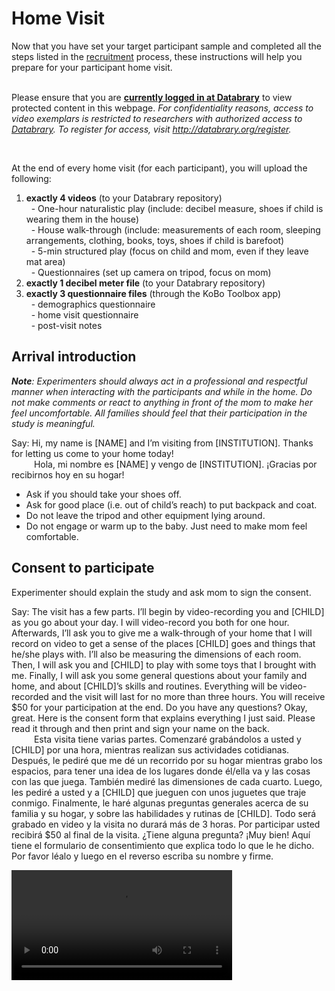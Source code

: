 # Home Visit

<!-- *(Please ensure that you have read through the [participants](participants.html) page before you continue)* -->

Now that you have set your target participant sample and completed all the steps listed in the [recruitment](collection_recruitment.html) process, these instructions will help you prepare for your participant home visit. <br><br>

<div class = "bluebg">
Please ensure that you are  [**currently logged in at Databrary**](https://nyu.databrary.org/user/login) to view protected content in this webpage. <i> For confidentiality reasons, access to video exemplars is restricted to researchers with authorized access to [Databrary](http://databrary.org). To register for access, visit <http://databrary.org/register>. </i>  
</div>


<br>

At the end of every home visit (for each participant), you will upload the following:

1. **exactly 4 videos** (to your Databrary repository)
<br>&nbsp; - One-hour naturalistic play (include: decibel measure, shoes if child is wearing them in the house)
<br>&nbsp; - House walk-through (include: measurements of each room, sleeping arrangements, clothing, books, toys, shoes if child is barefoot)
<br>&nbsp; - 5-min structured play (focus on child and mom, even if they leave mat area)
<br>&nbsp; - Questionnaires (set up camera on tripod, focus on mom)
2. **exactly 1 decibel meter file** (to your Databrary repository)
3. **exactly 3 questionnaire files** (through the KoBo Toolbox app)
<br>&nbsp; - demographics questionnaire
<br>&nbsp; - home visit questionnaire
<br>&nbsp; - post-visit notes
<br>

## Arrival introduction

_**Note**: Experimenters should always act in a professional and respectful manner when interacting with the participants and while in the home. Do not make comments or react to anything in front of the mom to make her feel uncomfortable. All families should feel that their participation in the study is meaningful._

Say: <say>Hi, my name is [NAME] and I’m visiting from [INSTITUTION]. Thanks for letting us come to your home today!</say>
<br> &emsp; &emsp; <say-es>Hola, mi nombre es [NAME] y vengo de [INSTITUTION]. ¡Gracias por recibirnos hoy en su hogar!</say-es>

- Ask if you should take your shoes off.
- Ask for good place (i.e. out of child’s reach) to put backpack and coat.
- Do not leave the tripod and other equipment lying around.
- Do not engage or warm up to the baby. Just need to make mom feel comfortable.

## Consent to participate

Experimenter should explain the study and ask mom to sign the consent.

Say: <say>The visit has a few parts. I’ll begin by video-recording you and [CHILD] as you go about your day. I will video-record you both for one hour. Afterwards, I’ll ask you to give me a walk-through of your home that I will record on video to get a sense of the places [CHILD] goes and things that he/she plays with. I’ll also be measuring the dimensions of each room. Then, I will ask you and [CHILD] to play with some toys that I brought with me. Finally, I will ask you some general questions about your family and home, and about [CHILD]’s skills and routines. Everything will be video-recorded and the visit will last for no more than three hours. You will receive $50 for your participation at the end. Do you have any questions? Okay, great. Here is the consent form that explains everything I just said. Please read it through and then print and sign your name on the back.</say>
<br> &emsp; &emsp; <say-es>Esta visita tiene varias partes. Comenzaré grabándolos a usted y [CHILD] por una hora, mientras realizan sus actividades cotidianas. Después, le pediré que me dé un recorrido por su hogar mientras grabo los espacios, para tener una idea de los lugares donde él/ella va y las cosas con las que juega. También mediré las dimensiones de cada cuarto.  Luego, les pediré a usted y a [CHILD] que jueguen con unos juguetes que traje conmigo. Finalmente, le haré algunas preguntas generales acerca de su familia y su hogar, y sobre las habilidades y rutinas de [CHILD]. Todo será grabado en video y la visita no durará más de 3 horas. Por participar usted recibirá $50 al final de la visita. ¿Tiene alguna pregunta? ¡Muy bien! Aquí tiene el formulario de consentimiento que explica todo lo que le he dicho. Por favor léalo y luego en el reverso escriba su nombre y firme.</say-es>

<video width="70%" controls="" preload="auto">
<source src="https://nyu.databrary.org/slot/35422/54951795,55051017/asset/204282/download?inline=true" type="video/mp4"> Your browser does not support html5 video.
</video>

## One-hour natural play video & noise measurement  

### Decibel Meter

Say: <say>We would like to measure the environmental noise levels. Is there a good place where I can put this measuring device where your child cannot reach? The tablet only measures the environmental noise levels and not what you’re actually saying.</say>
<br> &emsp; &emsp; <say-es>Queremos medir los niveles de ruido ambiental. ¿Hay algún lugar donde pueda colocar este dispositivo donde su hijo/a no lo pueda alcanzar? La tableta solo mide el ruido ambiental y no lo que usted está diciendo.</say-es>

- Set up tablet, put in microphone.
- Ensure that “Audio Tool” is force closed.
- Place device in the most central place in the home (e.g., living room).
- The microphone should be facing towards the room (e.g., away from walls) and propped up on the tablet case so that it is **not** lying flat against the surface of the space.
<br><br>

### One-Hour Natural Play Video

General Recording Guidelines

-	Aim to get 60 minutes of uninterrupted natural play recoding, in addition to the time you take to give instructions, record the decibel meter and shoes. 
- Keep camera on the child at all times. Specifically, ensure that the child’s whole body is visible on camera. If mom is in frame, capture as much of her body as possible without compromising the view of the child.
- Record in front or to the side of the child as much as possible.
- Do not zoom in.
- Always try to stay toward the edge of rooms and doorways. You do not want to influence child to interact with you, or get in child’s way.
- Remain at as far a distance as possible (~3 to 5 m, hugging the wall) so that the child is not distracted by your presence.
- Try not to interact with the child or make eye contact with the child. Just watch through the viewfinder of the camera.
- If mom asks to pause the camera, ask for permission to point the camera away so you can continue recording audio. 

Say: <say>So I’m going to start recording now.</say>
<br> &emsp; &emsp; <say-es>Voy a empezar a grabar ahora.</say-es>

<video width="70%" controls="" preload="auto">
<source src="https://nyu.databrary.org/slot/35422/38973985,42642785/asset/174895/download?inline=true" type="video/mp4"> Your browser does not support html5 video.
</video>

One hour natural play - view of experimenter

<video width="70%" controls="" preload="auto">
<source src="https://nyu.databrary.org/slot/35422/35257145,38972985/asset/174894/download?inline=true" type="video/mp4"> Your browser does not support html5 video.
</video>

Begin recording and say: <say>For the next hour, do anything you would typically do as if I weren’t here. Try to ignore me as much as possible and I will stay out of the way. I will also try not to respond to you and [CHILD] so that he/she is not distracted. You can go anywhere in your home but we just ask you to remain indoors. You can play together or not, you can do chores, watch TV, talk on the phone, give him/her a bath or snack.  The idea is to capture what your typical day is like. And as a reminder, I’m just here to record so you will be in charge of [CHILD]’s safety.</say>
<br> &emsp; &emsp; <say-es>En la próxima hora, haga cualquier cosa que usted haría típicamente si yo no estuviera aquí. Intente ignorarme lo más posible y yo me mantendré fuera de su camino. También intentaré no responderle a usted o a [CHILD] para no distraerlo/la. Puede ir a cualquier lugar en su hogar, solo pedimos que se mantenga adentro. Pueden jugar juntos o no, puede hacer los quehaceres, ver televisión, hablar por teléfono, darle un baño o una merienda a [CHILD]. La idea es capturar su día típico. Le recuerdo que solo estoy aquí para grabar y usted está a cargo de la seguridad de [CHILD].</say-es>

<video width="70%" controls="" preload="auto">
<source src="https://nyu.databrary.org/slot/35422/51320636,54950887/asset/204232/download?inline=true" type="video/mp4"> Your browser does not support html5 video.

Point camera at the tablet while opening “Audio Tool” (the application immediately starts recording noise levels upon startup). 

<video width="70%" controls="" preload="auto">
<source src="https://nyu.databrary.org/slot/35422/45591222,45599073/asset/194583/download?inline=true" type="video/mp4"> Your browser does not support html5 video.
</video>

After opening the app, quickly point the camera at the child and start timing for the one-hour natural play video. Note the time on the viewfinder of the camera and record for an additional 60 minutes.

*Note: The instructions and tablet set up should take no longer than 5-minutes.*

At the end of the one-hour recording, say: <say>Great, we are done with the one-hour recording!</say>  <say-es>¡Excelente, hemos terminado la grabación de una hora!</say-es>

With camera in hand (and still recording), walk over to where the tablet was placed, and hit the “save” button on “Audio Tool”. 

<video width="70%" controls="" preload="auto">
<source src="https://nyu.databrary.org/slot/35422/45600001,45613749/asset/194585/download?inline=true" type="video/mp4"> Your browser does not support html5 video.
</video>

##### Shoes

* If child was wearing shoes during the recording, say <say>Could I get a close-up of the shoes [CHILD] has been wearing?</say> <say-es>¿Puedo grabar más de cerca los zapatos que [CHILD] tiene puestos? </say-es>. Ask mom to remove the shoes, video-record the shoes after the session; take them off child and video the bottom, side, and top views. Focus the camera on the shoes and comment on shoe type, sole (hard, soft), heel (if any), and other observations.
* If the child was _not_ wearing shoes during the one-hour natural play video, record the shoes during the house walk-through.  

<video width="70%" controls="" preload="auto">
<source src="https://nyu.databrary.org/slot/35422/46910977,46917617/asset/204081/download?inline=true" type="video/mp4"> Your browser does not support html5 video.
</video>

Then stop video recording on the camera. Now that the camera is off, name the audio file with the site name and subject number (e.g. NYU_001) and close the “Audio Tool” app.

## Video House Walk-through while measuring rooms

Start recording and say: <say>Now, we would like to see the space that [CHILD] gets to explore throughout the day. Please walk me through your home as I follow with a camera, and take measurements of the spaces. As we walk around, please show me where you keep any objects — toys, books, sippy cups, anything like that — that [CHILD] might interact with regularly. Please show me where you keep his/her clothes and shoes to give us an idea of the kinds of things he/she wears.</say>
<br> &emsp; &emsp; <say-es>Ahora nos gustaría ver el espacio que [CHILD] tiene para explorar durante el día. Por favor guíeme por su hogar mientras la sigo con una cámara y tomo medidas de los espacios. Mientras recorremos su hogar, por favor muéstreme donde guarda cualquier objeto- juguetes, libros, vasitos, cualquiera de las cosas con que [CHILD] interactúa regularmente. Por favor muéstreme donde guarda la ropa y los zapatos de él/ella para tener una idea de las cosas que él/ella viste.</say-es>

<video width="70%" controls="" preload="auto">
<source src="https://nyu.databrary.org/slot/35422/46918617,47654286/asset/204090/download?inline=true" type="video/mp4"> Your browser does not support html5 video.
</video>

House walkthrough - Spanish

<video width="70%" controls="" preload="auto">
<source src="https://nyu.databrary.org/slot/35422/47654784,48205462/asset/204092/download?inline=true" type="video/mp4"> Your browser does not support html5 video.
</video>

Ensure that all of experimenter's personal items, recording equipment, yoga mat and toys for structured play are stored out of sight.  

Video capture tips:  

- Watch recording through viewfinder to ensure that the view is not blurry or shaky  
- Move the camera slowly and walk slowly  
- A clear and steady view, free of blurriness and shakiness, is necessary for detailed coding of the home environment
- The laser measure device does not work against reflective surfaces (mirrors, glass walls, etc), so point to a non-reflective surface or measure from the reflective surface towards the opposite direction.

About room measurements:  

- You will measure all rooms in the house while you do the video walkthrough  
- A room is any space used by someone on a regular basis - bedrooms, kitchens, bathrooms, basements - they don't need to have windows  
- A room has to have a clear demarcation (e.g., a wall or an entry). A space is considered to be a room if it has a minimum of 3 walls.
- If the room has a short divider (e.g., when a kitchen and a living room are divided by a counter), count as one big room and measure accordingly.

Steps:  

1. Start at the entrance of the home.
2. Pause at the entrance of each room.
3. Audibly name the room by its function (e.g., <say>This is where [CHILD] sleeps</say>).
4. First, get as much of the **Entire Room** in frame as possible. Keep the camera zoomed out and make sure to capture the ceiling and the floor of the room.
5. Next, pan the camera SLOWLY from **Left to Right**.
6. Then, pan the camera to **Floor**, name the different types of surfaces in the space (hardwood, plush carpet, thin rug, linoleum, tile, etc.), and then pan to the **Ceiling**.
7. Ask parent if child spends time in each room: <say>Does [CHILD] spend any time in this room?</say> <say-es>¿[CHILD] pasa algo de tiempo en este cuarto?</say-es>
8. Ask parent about child’s objects in the room: <say>Do you keep anything for [CHILD] in this room? (If yes) Would you mind showing me?</say> <say-es>¿Guarda algo para [CHILD] en este cuarto? (If yes) ¿Me lo puede mostarar por favor?</say-es>
9. **Ensure during the house walkthrough that the parent provides information on all of the following:**
    - *Children's Sleeping Arrangements.* <say>Please show me where [CHILD] typically sleeps.</say> <say-es>Por favor muéstreme donde [CHILD] duerme típicamente.</say-es>
    - *Child’s Clothes.* <say>Please show me where you keep [CHILD]’s clothes.</say> <say-es>Por favor muéstreme donde guarda la ropa de [CHILD].</say-es>
    - *Child’s Shoes.* <say>Please show me where you keep [CHILD]’s shoes.</say> <say-es>Por favor muéstreme donde guarda los zapatos de [CHILD].</say-es>
    - *Child’s Books.* <say>Please show me where you keep [CHILD]’s books.</say> <say-es>Por favor muéstreme donde guarda los libros de [CHILD].</say-es>
    - *Child’s Toys.* <say>Please show me where you keep [CHILD]’s toys.</say> <say-es>Por favor muéstreme donde guarda los juguetes de [CHILD].</say-es>
10. Film the **Location** of the storage space (drawer, toy chest, cabinet) in clear context of the rest of the room. Then, SLOWLY and CLEARLY film the **Contents** of the storage space to show what is inside of it, zooming in if needed. (Overhead view for bed, crib, drawers, toy chest, etc.; Zoomed in side view for cabinet, closet, bookshelf, etc.)
11. Hold the camera in one hand while you take measurements of the room using the other. <br>
    - Turn measure on by pressing ON/DIST button. Make sure the laser beam is visible. <br> 
    - Measure wall to wall, lengthwise and widthwise. <br>
    - If a room has an odd or asymmetrical shape (i.e., any shape other than a rectangle or a square), measure the largest rectangle or square area of the room. <br>
    - Place the base of the laser flat on the wall, push ON/DIST againt to send the beam across the room (avoid moldings, door castings, reflective surfaces) <br>
    - Repeat the above for the second dimension (length or width) <br>
    - Focus camera on laser measure for each measure and read numbers out loud with units (e.g. <say>eight point five feet</say>) <br>
12. Do ** *NOT* ** turn off the camera when walking to next room.
13. Walk SLOWLY.
14. When all rooms are recorded, walk back to the entrance of the home and then stop recording.
<br><br>

[FAQs about House Walk-through](#faqs_walkthrough)

## Five-minute Structured Mother-Child Play

<video width="70%" controls="" preload="auto">
<source src="https://nyu.databrary.org/slot/35422/43858268,44158568/asset/193925/download?inline=true" type="video/mp4"> Your browser does not support html5 video.
</video>

Structured Play - Spanish

<video width="70%" controls="" preload="auto">
<source src="https://nyu.databrary.org/slot/35422/48206462,48514409/asset/204225/download?inline=true" type="video/mp4"> Your browser does not support html5 video.
</video>

Say: <say>Now I would like you to play with your child for about 5 minutes with these toys. We always clean these toys before and after each visit. I have a mat that I’m going to ask you to sit on. Where’s a good place for me to put it?</say>
<br> &emsp; &emsp; <say-es>Ahora le pediré que por favor juegue con su hijo/a durante unos 5 minutos con estos juguetes. Siempre limpiamos los juguetes antes y después de cada visita. Tengo una estera/alfombra en la cual le voy a pedir que se siente. ¿Dónde es un buen lugar para ponerla?</say-es>

Place the mat on a clearing on the floor.

Start recording and say: <say>Please sit next to [CHILD] on this mat. I’ll give you a set of toys. Please play with [CHILD] however you like for 5 minutes.</say>
<br> &emsp; &emsp; <say-es>Por favor siéntese al lado de [CHILD] en esta estera/alfombra. Le daré unos juguetes. Por favor juegue con [CHILD] por 5 minutos como usted quiera.</say-es>

* If the child is playing with a different toy before the recording, ask mom if she can put the toy away.
* Hand tote bag with toys to mom. Quickly point the camera at the child and mom and note the time on the viewfinder. Record for an additional 5 minutes.
* Record so that the child and mother’s entire bodies - faces, eyes, and hands - are captured. If child stands up, make sure to capture the feet. If you are in a position from which you cannot capture the full face and both eyes, position yourself to capture a profile view.
* If child and mom are separated at any point, focus camera on child.
* Use timer on camera to time engagement.
* After 5 minutes, say “Great job! We can now move on to the questionnaires.”
* If the child is still playing with the toys after 5 minutes, let the child play and continue on to the questionnaires.

[FAQs about House Structured Play](#faqs_structured_play)

## Questionnaires

### Setting up for Questionnaires 
* Position yourself in front of mom, with the paperwork between you.  
* Set up the tripod to capture both you and mom. You will need to change the battery on the camera to ensure sufficient power.
* Give mom a copy of the [colored answer scales](https://nyu.databrary.org/volume/876/slot/39021/-/asset/191468).  
* Give mom a copy of MCDI and Rothbart so that she can follow along when needed.  
 
### Questionnaires

<div class = "bluebg">
All questionnaires should be administered in the primary language of the mom.
</div>

#### 12-month bilingual (Spanish instructions) {-}

<video width="100%" controls="" preload="auto">
<source src="https://nyu.databrary.org/slot/35422/48206462,48514409/asset/204225/download?inline=true" type="video/mp4"> Your browser does not support html5 video.
</video>

You will fill out all questionnaires on your computer or your tablet using the Kobotoolbox app. Here are the 8 questionnaires you will use, in the following order:

<table cellspacing="0" cellpadding="0" class="play-table" width="60%">
<tr>
<td style="border: solid #cccccc 1pt;" ><b>Questionnaire</b></td>
<td style="border: solid #cccccc 1pt;" ><p-small><span style="color: #bbbbbb;"><b>When to use</b></span></p-small></td>
</tr>

<tr> </tr>
<tr>
<td style="border: solid #cccccc 1pt;" >Demographic Questionnaire</td>
<td style="border: solid #cccccc 1pt;" ><p-small><span style="color: #bbbbbb; ">Before Home Visit <br>(Over the phone with mom)</span></p-small></td>
</td>
</tr>

<tr> </tr>
<tr>
<td style="border: solid #cccccc 1pt;">
Home questions: <br>
- Language (MCDI) <br>
- Health  <br>
- Temperament (Rothbart)  <br>
- Locomotor Milestones  <br>
- Media Use  <br>
- Pets  <br>
- Division of labor  <br>
- Typical Day
</td>
<td style="border: solid #cccccc 1pt;"><span style="color: #bbbbbb;">During Home Visit <br> (In person with mom)</span></p-small></td>
</tr>

<tr> </tr>
<tr>
<td style="border: solid #cccccc 1pt;"> Post-visit notes </td>
<td style="border: solid #cccccc 1pt;"> <span style="color: #bbbbbb;"> After Home Visit <br> (Experimenter alone)</span></p-small></td>
</tr>
<tr> </tr>

</table>

You will administer all the questionnaires online using the KoBo Toolbox application. Links to all the questionnaires can be found in the tables below (please click on the <img src="include/imgicon-link.jpg" width="20"> icon to go to the live KoBo Toolbox questionnaires online). In case of technical issues (and to have a paper copy of all questionnaires during home visits), please download the pdf version (<img src="include/imgicon-pdf.jpg" width="15">) of the questionnaires from below. For printing, each of the above forms are bundled into sets for different age and language combinations. (Please note that presentation and format will differ from the Kobotoolbox app.) 

<table cellspacing="0" cellpadding="0" class="play-table" width="60%">
<tr>
<td style="border: solid #cccccc 1pt;" ><b>Age</b></td>
<td style="border: solid #cccccc 1pt;" >&emsp; <b>Language</b></td>
</tr>

<tr> </tr>
<tr>
<td style="border: solid #cccccc 1pt;" >Demographic questionnaire <br>(all ages)</td>
<td style="border: solid #cccccc 1pt;">
&emsp; <a href="https://ee.kobotoolbox.org/x/#ko4f0b5J"><img src="include/imgicon-link.jpg" width="20"></a> 
<a href="https://nyu.databrary.org/volume/876/slot/39021/-/asset/214498"><img src="include/imgicon-pdf.jpg" width="15"></a> 
<p-small><span style="color: #4a86e8; ">English </span></p-small>
<br>
&emsp; <a href="https://ee.kobotoolbox.org/x/#97tKqodw"><img src="include/imgicon-link.jpg" width="20"></a> 
<a href="https://nyu.databrary.org/volume/876/slot/39021/-/asset/214499"><img src="include/imgicon-pdf.jpg" width="15"></a> 
<p-small><span style="color: #ff7f40; ">Espa&ntilde;ol</span></p-small>
<br>
</td>
</tr>

<tr> </tr>
<tr>
<td style="border: solid #cccccc 1pt;" >Home questionnaire: <br>12 months</td>
<td style="border: solid #cccccc 1pt;">
&emsp; <a href="https://ee.kobotoolbox.org/x/6nnRw3bi"><img src="include/imgicon-link.jpg" width="20"></a> 
<a href="https://nyu.databrary.org/volume/876/slot/39021/-?asset=194061"><img src="include/imgicon-pdf.jpg" width="15"></a> 
<p-small><span style="color: #4a86e8; ">Monolingual English </span></p-small>
<br>
&emsp; <a href="https://ee.kobotoolbox.org/x/4FE9VhAO"><img src="include/imgicon-link.jpg" width="20"></a> 
<a href="https://nyu.databrary.org/volume/876/slot/39021/-?asset=194060"><img src="include/imgicon-pdf.jpg" width="15"></a> 
<p-small><span style="color: #6aa84f; ">Bilingual&nbsp;</span><span style="color: #4a86e8; ">(English instructions)</span></p-small>
<br>
&emsp; <a href="https://ee.kobotoolbox.org/x/x5oTIuJD"><img src="include/imgicon-link.jpg" width="20"></a> 
<a href="https://nyu.databrary.org/volume/876/slot/39021/-?asset=212431"><img src="include/imgicon-pdf.jpg" width="15"></a> 
<p-small><span style="color: #6aa84f; ">Bilingüe&nbsp;</span><span style="color: #ff7f40; ">(Instrucciones en Espa&ntilde;ol)</span></p-small>
<br>
</td>
</tr>

<tr> </tr>
<tr>
<td style="border: solid #cccccc 1pt;" >Home questionnaire: <br>18 months</td>
<td style="border: solid #cccccc 1pt;">
&emsp; <a href="https://ee.kobotoolbox.org/x/eB1qpL0N"><img src="include/imgicon-link.jpg" width="20"></a> 
<a href="https://nyu.databrary.org/volume/876/slot/39021/-?asset=194063"><img src="include/imgicon-pdf.jpg" width="15"></a> 
<p-small><span style="color: #4a86e8; ">Monolingual English</span></p-small></a><br>
&emsp; <a href="https://ee.kobotoolbox.org/x/5nU3O5ZL"><img src="include/imgicon-link.jpg" width="20"></a> 
<a href="https://nyu.databrary.org/volume/876/slot/39021/-?asset=194062"><img src="include/imgicon-pdf.jpg" width="15"></a> 
<p-small><span style="color: #6aa84f; ">Bilingual &nbsp;</span><span style="color: #4a86e8; ">(English instructions)</span></p-small></a><br>
&emsp; <a href="https://ee.kobotoolbox.org/x/l46pGPUN"><img src="include/imgicon-link.jpg" width="20"></a> 
<a href="https://nyu.databrary.org/volume/876/slot/39021/-?asset=212432"><img src="include/imgicon-pdf.jpg" width="15"></a> 
<p-small><span style="color: #6aa84f; ">Bilingüe&nbsp;</span><span style="color: #ff7f40; ">(Instrucciones en Espa&ntilde;ol)</span></p-small></a><br>
</td>
</tr>

<tr> </tr>
<tr>
<td style="border: solid #cccccc 1pt;" >Home questionnaire: <br>24 months</td>
<td style="border: solid #cccccc 1pt;">
&emsp; <a href="https://ee.kobotoolbox.org/x/pzQOPxfI"><img src="include/imgicon-link.jpg" width="20"></a> 
<a href="https://nyu.databrary.org/volume/876/slot/39021/-?asset=194064"><img src="include/imgicon-pdf.jpg" width="15"></a>
<p-small><span style="color: #4a86e8; ">Monolingual English</span></p-small></a><br>
&emsp; <a href="https://ee.kobotoolbox.org/x/UuLqdPHo"><img src="include/imgicon-link.jpg" width="20"></a> 
<a href="https://nyu.databrary.org/volume/876/slot/39021/-?asset=194065"><img src="include/imgicon-pdf.jpg" width="15"></a>
<p-small><span style="color: #6aa84f; ">Bilingual&nbsp;</span><span style="color: #4a86e8; ">(English instructions)</span></p-small></a><br>
&emsp; <a href="https://ee.kobotoolbox.org/x/iEkFJamf"><img src="include/imgicon-link.jpg" width="20"></a> 
<a href="https://nyu.databrary.org/volume/876/slot/39021/-?asset=212433"><img src="include/imgicon-pdf.jpg" width="15"></a>
<p-small><span style="color: #6aa84f; ">Bilingüe&nbsp;</span><span style="color: #ff7f40; ">(Instrucciones en Espa&ntilde;ol)</span></p-small></a><br>
</td>
</tr>
<tr> </tr>

<tr> </tr>
<tr>
<td style="border: solid #cccccc 1pt;" > Post-Visit Notes <br>(all ages)</td>
<td style="border: solid #cccccc 1pt;">
&emsp; <a href="https://ee.kobotoolbox.org/x/#2cAYQt3z"><img src="include/imgicon-link.jpg" width="20"></a> 
<a href="https://nyu.databrary.org/volume/876/slot/39021/-?asset=212430"><img src="include/img/icon-pdf.jpg" width="15"></a> 
<p-small><span style="color: #4a86e8; ">English </span></p-small>
<br>
</td>
</tr>
</table>

### Permission to share - signing Databrary form  {-}

* Be sure to continue video recording while signing the Databrary form.
* Say: <say>The data that we collected today is incredibly valuable for researchers. We are asking for your permission to upload the videos to a secure online data library where only authorized researchers have access. There are two levels of permission – the first level is if you allow us to share the video with other researchers and the second level is for researchers to be able to show excerpts and images in presentations and conferences. This is a form that explains everything I just said. Because both you and [CHILD] were on the video, Please check ‘yes’ or ‘no’ for each level for yourself and for [CHILD] and sign.</say>
<br> &emsp; &emsp; <say-es>Datos como estos son increíblemente valiosos para investigadores. Le estamos pidiendo permiso para subir los videos a una biblioteca segura de datos en línea a la cual solo tienen acceso investigadores autorizados. Hay dos niveles de permisos – el primer nivel es para darnos permiso para compartir los videos con otros investigadores y el segundo nivel es para dar permiso para que investigadores puedan usar porciones o imágenes en presentaciones y conferencias. Este formulario explica todo lo que le he dicho. Ya que usted y [CHILD] están en el video, por favor marque ‘si’ o ‘no’ para cada nivel para usted y para [CHILD] y luego firme.</say-es>
* When finished, give mom a moment to look over each form and sign them.
* Make sure to get mom’s signature on the appropriate fields of the Databrary release form

Video - English

<video width="100%" controls="" preload="auto">
<source src="https://nyu.databrary.org/slot/35422/42777596,42811907/asset/193903/download?inline=true" type="video/mp4"> Your browser does not support html5 video.
</video>

Video - Spanish

<video width="100%" controls="" preload="auto">
<source src="https://nyu.databrary.org/slot/35422/45541640,45590222/asset/194577/download?inline=true" type="video/mp4"> Your browser does not support html5 video.
</video>

[FAQs about Questionnaires](#faqs_questionnaires)

## Visit wrap-up

 - Give mom the payment
 - Ensure that mom has copies of the consent and Databrary forms
 - Collect and pack all equipment and paperwork from the house
 - Thank mom for letting us come to her home!

## Full PLAY home visit protocol - example

Here is a video of the full PLAY home visit protocol.  

<video width="70%" controls="" preload="auto">
    <source src="https://nyu.databrary.org/slot/43224/7821438,11460201/asset/223780/download?inline=true" type="video/mp4"> Your browser does not support html5 video.
  </video>
 
_NOTE: This participant was not the only child in the home, so would not meet inclusion criteria for PLAY._
